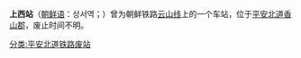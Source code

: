 {{unreferenced|time=2015-01-28T02:52:05+00:00}}
{{朝鮮半島車站資訊
|公司色 = black
|文字色 = 
|站名 = 上西站
|圖片 = 
|pxl = 
|圖片說明 =
|前一站 = [[蘆峴站|蘆峴]]
|前一站距離 = 
|後一站距離 = 
|後一站 = [[云台山站_(平安北道)|云台山]]
|所屬路線 = [[云山线|云山线]]
|距離 = 
|起點站 = [[北薪岘站|北薪岘]]
|諺文 = 상서역
|朝鮮漢字 = 上西驛
|文觀部式 =Sangseo-yeok
|馬-賴式 =Sangsŏ-yŏk
|副站名 = 
|車站編號 = 
|停站路線數 = 
|所屬公司 = [[朝鮮民主主義人民共和國鐵道省|朝鮮民主主義人民共和國鐵道省]]
|所在地 =[[平安北道|平安北道]][[香山郡|香山郡]]
|車站構造 = 地面车站
|月台配置 = 
|啟用年月日 =  
|廢站年月日 = 
|上下車人次 = 
|統計年度 = 
|轉車 = 
|備註 = 
|全寬備註 = 
}}

'''上西站'''（[[朝鲜语|朝鲜语]]：상서역；{{lang|ko|上西驛}}）曾为朝鲜铁路[[云山线|云山线]]上的一个车站，位于[[平安北道|平安北道]][[香山郡|香山郡]]，废止时间不明。

{{云山线}}

[[分类:平安北道铁路废站|分类:平安北道铁路废站]]